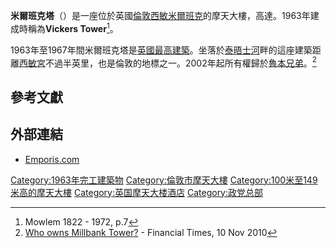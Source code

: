 {{Infobox building
|name               = Millbank Tower
|image              = Millbank Tower, Westminster, London, 24Apr04.jpg
|image_size         = 240px
|caption            = 米爾班克塔的南面
|completion_date    = 1963年
|highest_next       = [[英國電信塔|英國電信塔]]
|status             = 完成
|location           = 英國，倫敦，[[西敏_(倫敦地區)|西敏]]，21-24 Millbank
|latd = 51|latm = 29|lats = 32.0|latNS = N
|longd = 0|longm = 07|longs = 33.5|longEW = W
|iso_region         = GB
|coordinates_display= title
|roof               = {{convert|118|m|ft|0}}
|building_type      = 商業辦公樓
|architect          = Ronald Ward & Partners
|main_contractor    = [[Mowlem|John Mowlem & Co.]]
|owner              = [[魯本兄弟|魯本兄弟]]
|elevator_count     = 11
}}

'''米爾班克塔'''（{{lang-en|Millbank Tower}}）是一座位於英國[[倫敦|倫敦]][[西敏_(倫敦地區)|西敏]][[米爾班克|米爾班克]]的摩天大樓，高達{{convert|118|m|ft}}。1963年建成時稱為'''Vickers Tower'''<ref>Mowlem 1822 - 1972, p.7</ref>。

1963年至1967年間米爾班克塔是[[英國摩天大樓列表|英國最高建築]]。坐落於[[泰晤士河|泰晤士河]]畔的這座建築距離[[西敏宮|西敏宮]]不過半英里，也是倫敦的地標之一。2002年起所有權歸於[[魯本兄弟|魯本兄弟]]。<ref>[http://blogs.ft.com/westminster/2010/11/who-owns-millbank-tower/ Who owns Millbank Tower?] {{Wayback|url=http://blogs.ft.com/westminster/2010/11/who-owns-millbank-tower/ |date=20130824045523 }} - Financial Times, 10 Nov 2010</ref>

{{start box}}
{{s-ach|rec}}
{{succession box
| before=[[CIS塔|CIS塔]]
| title=[[英國摩天大樓列表|英國最高建築]]
| years=1963—1967<br/><small>118m</small>
| after=[[郵政塔|郵政塔]]
}}
{{succession box
| before=[[巴特西發電站|巴特西發電站]]
| title=[[倫敦摩天大樓列表|倫敦最高建築]]
| years=1953—1967<br/></small><small>118m</small>
| after=[[郵政塔|郵政塔]]
}}
{{end box}}

==參考文獻==
{{Reflist}}
==外部連結==
*[http://www.emporis.com/en/wm/bu/?id=millbanktower-london-unitedkingdom Emporis.com] {{WebCite|url=https://www.webcitation.org/6AafPgceR?url=http://www.emporis.com/building/millbanktower-london-unitedkingdom |date=20120911045849 |dateformat=iso }}

{{倫敦地標}}
[[Category:1963年完工建築物|Category:1963年完工建築物]]
[[Category:倫敦市摩天大樓|Category:倫敦市摩天大樓]]
[[Category:100米至149米高的摩天大樓|Category:100米至149米高的摩天大樓]]
[[Category:英国摩天大楼酒店|Category:英国摩天大楼酒店]]
[[Category:政党总部|Category:政党总部]]